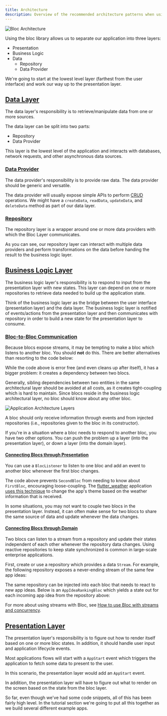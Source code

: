 ```yaml
---
title: Architecture
description: Overview of the recommended architecture patterns when using bloc.
---
```



![Bloc Architecture](~/assets/concepts/bloc_architecture_full.png)

Using the bloc library allows us to separate our application into three layers:

- Presentation
- Business Logic
- Data
  - Repository
  - Data Provider

We're going to start at the lowest level layer (farthest from the user interface) and work our way up to the presentation layer.

## [Data Layer](#data-layer)

The data layer's responsibility is to retrieve/manipulate data from one or more sources.

The data layer can be split into two parts:

- Repository
- Data Provider

This layer is the lowest level of the application and interacts with databases, network requests, and other asynchronous data sources.

### [Data Provider](#data-provider)

The data provider's responsibility is to provide raw data. The data provider should be generic and versatile.

The data provider will usually expose simple APIs to perform [CRUD](https://en.wikipedia.org/wiki/Create,_read,_update_and_delete) operations.
We might have a `createData`, `readData`, `updateData`, and `deleteData` method as part of our data layer.

<DataProviderSnippet />

### [Repository](#repository)

The repository layer is a wrapper around one or more data providers with which the Bloc Layer communicates.

<RepositorySnippet />

As you can see, our repository layer can interact with multiple data providers and perform transformations on the data before handing the result to the business logic layer.

## [Business Logic Layer](#business-logic-layer)

The business logic layer's responsibility is to respond to input from the presentation layer with new states. This layer can depend on one or more repositories to retrieve data needed to build up the application state.

Think of the business logic layer as the bridge between the user interface (presentation layer) and the data layer. The business logic layer is notified of events/actions from the presentation layer and then communicates with repository in order to build a new state for the presentation layer to consume.

<BusinessLogicComponentSnippet />

### [Bloc-to-Bloc Communication](#bloc-to-bloc-communication)

Because blocs expose streams, it may be tempting to make a bloc which listens to another bloc. You should **not** do this. There are better alternatives than resorting to the code below:

<BlocTightCouplingSnippet />

While the code above is error free (and even cleans up after itself), it has a bigger problem: it creates a dependency between two blocs.

Generally, sibling dependencies between two entities in the same architectural layer should be avoided at all costs, as it creates tight-coupling which is hard to maintain. Since blocs reside in the business logic architectural layer, no bloc should know about any other bloc.

![Application Architecture Layers](~/assets/architecture/architecture.png)

A bloc should only receive information through events and from injected repositories (i.e., repositories given to the bloc in its constructor).

If you're in a situation where a bloc needs to respond to another bloc, you have two other options. You can push the problem up a layer (into the presentation layer), or down a layer (into the domain layer).

#### [Connecting Blocs through Presentation](#connecting-blocs-through-presentation)

You can use a `BlocListener` to listen to one bloc and add an event to another bloc whenever the first bloc changes.

<BlocLooseCouplingPresentationSnippet />

The code above prevents `SecondBloc` from needing to know about `FirstBloc`, encouraging loose-coupling. The [flutter_weather](/tutorials/flutter-weather) application [uses this technique](https://github.com/felangel/bloc/blob/b4c8db938ad71a6b60d4a641ec357905095c3965/examples/flutter_weather/lib/weather/view/weather_page.dart#L38-L42) to change the app's theme based on the weather information that is received.

In some situations, you may not want to couple two blocs in the presentation layer. Instead, it can often make sense for two blocs to share the same source of data and update whenever the data changes.

#### [Connecting Blocs through Domain](#connecting-blocs-through-domain)

Two blocs can listen to a stream from a repository and update their states independent of each other whenever the repository data changes. Using reactive repositories to keep state synchronized is common in large-scale enterprise applications.

First, create or use a repository which provides a data `Stream`. For example, the following repository exposes a never-ending stream of the same few app ideas:

<AppIdeasRepositorySnippet />

The same repository can be injected into each bloc that needs to react to new app ideas. Below is an `AppIdeaRankingBloc` which yields a state out for each incoming app idea from the repository above:

<AppIdeaRankingBlocSnippet />

For more about using streams with Bloc, see [How to use Bloc with streams and concurrency](https://verygood.ventures/blog/how-to-use-bloc-with-streams-and-concurrency).

## [Presentation Layer](#presentation-layer)

The presentation layer's responsibility is to figure out how to render itself based on one or more bloc states. In addition, it should handle user input and application lifecycle events.

Most applications flows will start with a `AppStart` event which triggers the application to fetch some data to present to the user.

In this scenario, the presentation layer would add an `AppStart` event.

In addition, the presentation layer will have to figure out what to render on the screen based on the state from the bloc layer.

<PresentationComponentSnippet />

So far, even though we've had some code snippets, all of this has been fairly high level. In the tutorial section we're going to put all this together as we build several different example apps.
